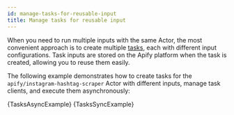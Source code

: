 ```yaml
---
id: manage-tasks-for-reusable-input
title: Manage tasks for reusable input
---
```




When you need to run multiple inputs with the same Actor, the most convenient approach is to create multiple [tasks](https://docs.apify.com/platform/actors/running/tasks), each with different input configurations. Task inputs are stored on the Apify platform when the task is created, allowing you to reuse them easily.

The following example demonstrates how to create tasks for the `apify/instagram-hashtag-scraper` Actor with different inputs, manage task clients, and execute them asynchronously:

<Tabs>
    <TabItem value="AsyncExample" label="Async client" default>
        <CodeBlock className="language-python">
            {TasksAsyncExample}
        </CodeBlock>
    </TabItem>
    <TabItem value="SyncExample" label="Sync client">
        <CodeBlock className="language-python">
            {TasksSyncExample}
        </CodeBlock>
    </TabItem>
</Tabs>
